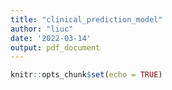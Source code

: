 ```yaml
---
title: "clinical_prediction_model"
author: "liuc"
date: '2022-03-14'
output: pdf_document
---
```


```r
knitr::opts_chunk$set(echo = TRUE)
```

## 






